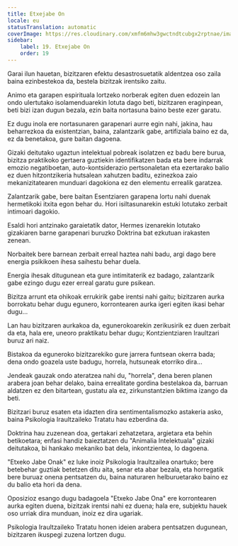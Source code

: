 ```yaml
---
title: Etxejabe On
locale: eu
statusTranslation: automatic
coverImage: https://res.cloudinary.com/xmfm6mhw3gwctndtcubgx2rptnae/image/upload/v1740468922/small_cover_tratado_de_psicologia_revolucionaria_a4c0dca4e0.webp
sidebar:
    label: 19. Etxejabe On
    order: 19
---
```

Garai ilun hauetan, bizitzaren efektu desastrosuetatik aldentzea oso zaila baina ezinbestekoa da, bestela bizitzak irentsiko zaitu.

Animo eta garapen espirituala lortzeko norberak egiten duen edozein lan ondo ulertutako isolamenduarekin lotuta dago beti, bizitzaren eraginpean, beti bizi izan dugun bezala, ezin baita nortasuna baino beste ezer garatu.

Ez dugu inola ere nortasunaren garapenari aurre egin nahi, jakina, hau beharrezkoa da existentzian, baina, zalantzarik gabe, artifiziala baino ez da, ez da benetakoa, gure baitan dagoena.

Gizaki deitutako ugaztun intelektual pobreak isolatzen ez badu bere burua, bizitza praktikoko gertaera guztiekin identifikatzen bada eta bere indarrak emozio negatiboetan, auto-kontsiderazio pertsonaletan eta ezertarako balio ez duen hitzontzikeria hutsalean xahutzen baditu, ezinezkoa zaio mekanizitatearen munduari dagokiona ez den elementu errealik garatzea.

Zalantzarik gabe, bere baitan Esentziaren garapena lortu nahi duenak hermetikoki itxita egon behar du. Hori isiltasunarekin estuki lotutako zerbait intimoari dagokio.

Esaldi hori antzinako garaietatik dator, Hermes izenarekin lotutako gizakiaren barne garapenari buruzko Doktrina bat ezkutuan irakasten zenean.

Norbaitek bere barnean zerbait erreal haztea nahi badu, argi dago bere energia psikikoen ihesa saihestu behar duela.

Energia ihesak ditugunean eta gure intimitaterik ez badago, zalantzarik gabe ezingo dugu ezer erreal garatu gure psikean.

Bizitza arrunt eta ohikoak errukirik gabe irentsi nahi gaitu; bizitzaren aurka borrokatu behar dugu egunero, korrontearen aurka igeri egiten ikasi behar dugu...

Lan hau bizitzaren aurkakoa da, egunerokoarekin zerikusirik ez duen zerbait da eta, hala ere, uneoro praktikatu behar dugu; Kontzientziaren Iraultzari buruz ari naiz.

Bistakoa da eguneroko bizitzarekiko gure jarrera funtsean okerra bada; dena ondo goazela uste badugu, horrela, hutsuneak etorriko dira...

Jendeak gauzak ondo ateratzea nahi du, "horrela", dena beren planen arabera joan behar delako, baina errealitate gordina bestelakoa da, barruan aldatzen ez den bitartean, gustatu ala ez, zirkunstantzien biktima izango da beti.

Bizitzari buruz esaten eta idazten dira sentimentalismozko astakeria asko, baina Psikologia Iraultzaileko Tratatu hau ezberdina da.

Doktrina hau zuzenean doa, gertakari zehatzetara, argietara eta behin betikoetara; enfasi handiz baieztatzen du "Animalia Intelektuala" gizaki deitutakoa, bi hankako mekaniko bat dela, inkontzientea, lo dagoena.

"Etxeko Jabe Onak" ez luke inoiz Psikologia Iraultzailea onartuko; bere betebehar guztiak betetzen ditu aita, senar eta abar bezala, eta horregatik bere buruaz onena pentsatzen du, baina naturaren helburuetarako baino ez du balio eta hori da dena.

Oposizioz esango dugu badagoela "Etxeko Jabe Ona" ere korrontearen aurka egiten duena, bizitzak irentsi nahi ez duena; hala ere, subjektu hauek oso urriak dira munduan, inoiz ez dira ugariak.

Psikologia Iraultzaileko Tratatu honen ideien arabera pentsatzen dugunean, bizitzaren ikuspegi zuzena lortzen dugu.

